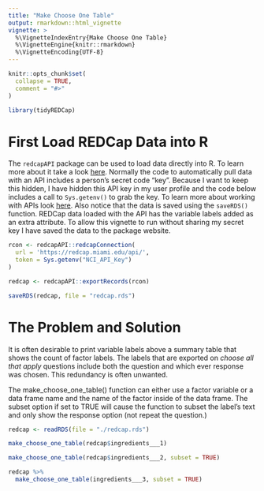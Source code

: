 ```yaml
---
title: "Make Choose One Table"
output: rmarkdown::html_vignette
vignette: >
  %\VignetteIndexEntry{Make Choose One Table}
  %\VignetteEngine{knitr::rmarkdown}
  %\VignetteEncoding{UTF-8}
---
```


```r
knitr::opts_chunk$set(
  collapse = TRUE,
  comment = "#>"
)
```

```r
library(tidyREDCap)
```

# First Load REDCap Data into R
The `redcapAPI` package can be used to load data directly into R.  To learn more about it take a look [here](https://github.com/nutterb/redcapAPI/wiki).  Normally the code to automatically pull data with an API includes a person's secret code "key".  Because I want to keep this hidden, I have hidden this API key in my user profile and the code below includes a call to `Sys.getenv()` to grab the key.  To learn more about working with APIs look [here](https://daattali.gitbooks.io/stat545-ubc-github-io/bit003_api-key-env-var.html). Also notice that the data is saved using the `saveRDS()` function. REDCap data loaded with the API has the variable labels added as an extra attribute.  To allow this vignette to run without sharing my secret key I have saved the data to the package website.

```r

rcon <- redcapAPI::redcapConnection(
  url = 'https://redcap.miami.edu/api/', 
  token = Sys.getenv("NCI_API_Key")
)

redcap <- redcapAPI::exportRecords(rcon)

saveRDS(redcap, file = "redcap.rds")
```

# The Problem and Solution 
It is often desirable to print variable labels above a summary table that shows the count of factor labels.  The labels that are exported on _choose all that apply_ questions include both the question and which ever response was chosen.  This redundancy is often unwanted.

The make_choose_one_table() function can either use a factor variable or a data frame name and the name of the factor inside of the data frame.   The subset option if set to TRUE will cause the function to subset the label's text and only show the response option (not repeat the question.)
```r
redcap <- readRDS(file = "./redcap.rds")

make_choose_one_table(redcap$ingredients___1)
```

```r
make_choose_one_table(redcap$ingredients___2, subset = TRUE)
```

```r
redcap %>% 
  make_choose_one_table(ingredients___3, subset = TRUE)
```

